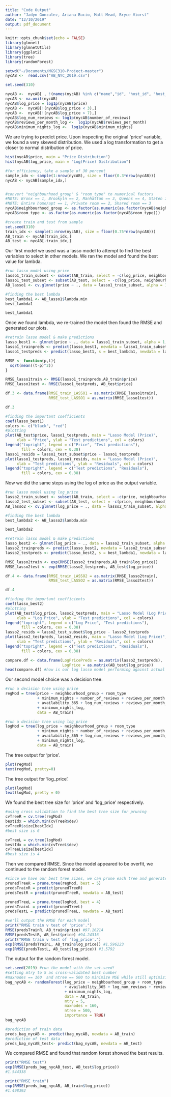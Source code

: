 ```yaml
---
title: "Code Output"
author: "Jadyn Gonzalez, Ariana Bucio, Matt Mead, Bryce Viorst"
date: "12/10/2019"
output: pdf_document
---
```


```r
knitr::opts_chunk$set(echo = FALSE)
library(glmnet)
library(glmnetUtils)
library(ggplot2)
library(tree)
library(randomForest)

setwd("~/Documents/MGSC310-Project-master")
nycAB <-  read.csv("AB_NYC_2019.csv")

set.seed(310)

nycAB <-  nycAB[ , !(names(nycAB) %in% c("name","id", "host_id", "host_name", "latitude", "longitude", "last_review", "calculated_host_listings_count"))]
nycAB <- na.omit(nycAB)
nycAB$log_price = log1p(nycAB$price)
nycAB <-  nycAB[!(nycAB$log_price < 3),]
nycAB <-  nycAB[!(nycAB$log_price > 7),]
nycAB$log_num_reviews <- log1p(nycAB$number_of_reviews)
nycAB$reviews_per_month_log <-  log1p(nycAB$reviews_per_month)
nycAB$minimum_nights_log <-  log1p(nycAB$minimum_nights)
```

We are trying to predict price. Upon inspecting the original 'price' variable, we found a very skewed distribution. We used a log transformation to get a closer to normal distribution of price.

```r
hist(nycAB$price, main = "Price Distribution")
hist(nycAB$log_price, main = "Log(Price) Distribution")
```

```r
#for efficiency, take a sample of 30 percent 
sample_idx <- sample(1:nrow(nycAB), size = floor(0.3*nrow(nycAB)))
nycAB <- nycAB[sample_idx,]


#convert "neighbourhood_group" & "room_type" to numerical factors
#NOTE: Bronx == 1, Brookyln == 2, Manhattan == 3, Queens == 4, Staten Island == 5
#NOTE: Entire home/apt == 1, Private room == 2, Shared room == 3
nycAB$neighbourhood_group <- as.factor(as.numeric(as.factor(nycAB$neighbourhood_group)))
nycAB$room_type <- as.factor(as.numeric(as.factor(nycAB$room_type)))

#create train and test from sample
set.seed(310)
train_idx <- sample(1:nrow(nycAB), size = floor(0.75*nrow(nycAB)))
AB_train <- nycAB[train_idx,]
AB_test <- nycAB[-train_idx,]
```

Our first model we used was a lasso model to attempt to find the best variables to select in other models. We ran the model and found the best value for lambda.

```r
#run lasso model using price
lasso1_train_subset <- subset(AB_train, select = -c(log_price, neighbourhood))
lasso1_test_subset <- subset(AB_test, select = -c(log_price, neighbourhood))
AB_lasso1 <- cv.glmnet(price ~ ., data = lasso1_train_subset, alpha = 1)

#finding the best lambda
best_lambda1 <- AB_lasso1$lambda.min
best_lambda1
```
```r
best_lambda1
```

Once we found lambda, we re-trained the model then found the RMSE and generated our plots.

```r
#retrain lasso model & make predictions
lasso_best1 <- glmnet(price ~ ., data = lasso1_train_subset, alpha = 1, lambda = best_lambda1)
lasso1_trainpreds <- predict(lasso_best1, newdata = lasso1_train_subset)
lasso1_testpreds <- predict(lasso_best1, s = best_lambda1, newdata = lasso1_test_subset)

RMSE <- function(p,t){
  sqrt(mean((t-p)^2))
}

RMSE_lasso1train <- RMSE(lasso1_trainpreds,AB_train$price)
RMSE_lasso1test <- RMSE(lasso1_testpreds, AB_test$price)

df.3 <- data.frame(RMSE_train_LASSO1 = as.matrix(RMSE_lasso1train),
                   RMSE_test_LASSO1 = as.matrix(RMSE_lasso1test))
```

```r
df.3
```

```r
#finding the important coefficients
coef(lasso_best1)
colors <- c("black", "red")
#plotting
plot(AB_test$price, lasso1_testpreds, main = "Lasso Model (Price)",
     xlab = "Price", ylab = "Test predictions", col = colors)
legend("topright", legend = c("Price", "Test predictions"),
       fill = colors, cex = 0.38)
lasso1_resids = lasso1_test_subset$price - lasso1_testpreds
plot(lasso1_testpreds, lasso1_resids, main = "Lasso Model (Price)",
     xlab = "Test predictions", ylab = "Residuals", col = colors)
legend("topright", legend = c("Test predictions", "Residuals"),
       fill = colors, cex = 0.38)
```

Now we did the same steps using the log of price as the output variable.

```r

#run lasso model using log_price
lasso2_train_subset <- subset(AB_train, select = -c(price, neighbourhood))
lasso2_test_subset <- subset(AB_test, select = -c(price, neighbourhood))
AB_lasso2 <- cv.glmnet(log_price ~ ., data = lasso2_train_subset, alpha = 1)

#finding the best lambda
best_lambda2 <- AB_lasso2$lambda.min
```

```r
best_lambda2
```

```r
#retrain lasso model & make predictions
lasso_best2 <- glmnet(log_price ~ ., data = lasso2_train_subset, alpha = 1, lambda = best_lambda2)
lasso2_trainpreds <- predict(lasso_best2, newdata = lasso2_train_subset)
lasso2_testpreds <- predict(lasso_best2, s = best_lambda1, newdata = lasso2_test_subset)

RMSE_lasso2train <- exp(RMSE(lasso2_trainpreds,AB_train$log_price))
RMSE_lasso2test <- exp(RMSE(lasso2_testpreds, AB_test$log_price))

df.4 <- data.frame(RMSE_train_LASSO2 = as.matrix(RMSE_lasso2train),
                   RMSE_test_LASSO2 = as.matrix(RMSE_lasso2test))
```

```r
df.4
```

```r
#finding the important coefficients
coef(lasso_best2)
#plotting
plot(AB_test$log_price, lasso2_testpreds, main = "Lasso Model (Log Price)",
     xlab = "Log Price", ylab = "Test predictions", col = colors)
legend("topright", legend = c("Log Price", "Test predictions"),
       fill = colors, cex = 0.38)
lasso2_resids = lasso2_test_subset$log_price - lasso2_testpreds
plot(lasso2_testpreds, lasso2_resids, main = "Lasso Model (Log Price)",
     xlab = "Test predictions", ylab = "Residuals", col = colors)
legend("topright", legend = c("Test predictions", "Residuals"),
       fill = colors, cex = 0.38)

compare.df <- data.frame(LogPricePreds = as.matrix(lasso2_testpreds),
                         LogPrice = as.matrix(AB_test$log_price))
head(compare.df) #how is our log lasso model performing against actual log(price) values?
```

Our second model choice was a decision tree.

```r
#run a decision tree using price 
regMod = tree(price ~ neighbourhood_group + room_type 
              + minimum_nights + number_of_reviews + reviews_per_month
              + availability_365 + log_num_reviews + reviews_per_month_log 
              + minimum_nights_log,
              data = AB_train)

#run a decision tree using log_price
logMod = tree(log_price ~ neighbourhood_group + room_type 
              + minimum_nights + number_of_reviews + reviews_per_month
              + availability_365 + log_num_reviews + reviews_per_month_log 
              + minimum_nights_log,
              data = AB_train)
```

The tree output for 'price'.

```r
plot(regMod)
text(regMod, pretty=0)
```

The tree output for 'log_price'.

```r
plot(logMod)
text(logMod, pretty = 0)
```

We found the best tree size for 'price' and 'log_price' respectively.

```r
#using cross validation to find the best tree size for pruning
cvTreeR = cv.tree(regMod)
bestIdx = which.min(cvTreeR$dev)
cvTreeR$size[bestIdx]
#best size is 6

cvTreeL = cv.tree(logMod)
bestIdx = which.min(cvTreeL$dev)
cvTreeL$size[bestIdx]
#best size is 4
```

Then we compared RMSE. Since the model appeared to be overfit, we continued to the random forest model.

```r
#since we have our best tree sizes, we can prune each tree and generate predictions
prunedTreeR = prune.tree(regMod, best = 5)
predsTrainR = predict(prunedTreeR)
predsTestR = predict(prunedTreeR, newdata = AB_test)

prunedTreeL = prune.tree(logMod, best = 4)
predsTrainL = predict(prunedTreeL)
predsTestL = predict(prunedTreeL, newdata = AB_test)

#we'll output the RMSE for each model
print("RMSE train v test of 'price'.")
RMSE(predsTrainR, AB_train$price) #97.16214
RMSE(predsTestR, AB_test$price) #94.24316
print("RMSE train v test of 'log_price'.")
exp(RMSE(predsTrainL, AB_train$log_price)) #1.596223
exp(RMSE(predsTestL, AB_test$log_price)) #1.5792
```

The output for the random forest model.

```r
set.seed(2019) #run the model with the set.seed!
#setting mtry to 5 as cross-validated best number
#maxnodes == 160  and ntree == 500 to minimize MSE while still optimizing efficiency
bag_nycAB <- randomForest(log_price ~ neighbourhood_group + room_type 
                          + availability_365 + log_num_reviews + reviews_per_month_log 
                          + minimum_nights_log,
                          data = AB_train,
                          mtry = 5,
                          maxnodes = 160,
                          ntree = 500,
                          importance = TRUE)
bag_nycAB

#prediction of train data
preds_bag_nycAB <- predict(bag_nycAB, newdata = AB_train)
#prediction of test data
preds_bag_nycAB_test<- predict(bag_nycAB, newdata = AB_test)
```

We compared RMSE and found that random forest showed the best results.

```r
print("RMSE test")
exp(RMSE(preds_bag_nycAB_test, AB_test$log_price))
#1.544338

print("RMSE train")
exp(RMSE(preds_bag_nycAB, AB_train$log_price))
#1.498392
```